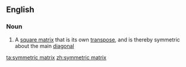 ==English==

===Noun===
{{wikipedia}}
{{en-noun|head=[[symmetric]] [[matrix]]|symmetric matrices}}

# {{mathematics}} A [[square matrix]] that is its own [[transpose]], and is thereby symmetric about the main [[diagonal]]

[[ta:symmetric matrix]]
[[zh:symmetric matrix]]